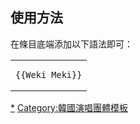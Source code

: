 == 使用方法 ==
在條目底端添加以下語法即可：
{|
|<pre>{{Weki Meki}}</pre>
|}
{{Collapsible option}}

<includeonly>
[[Category:Weki Meki|*]]
[[Category:韓國演唱團體模板]]
</includeonly>